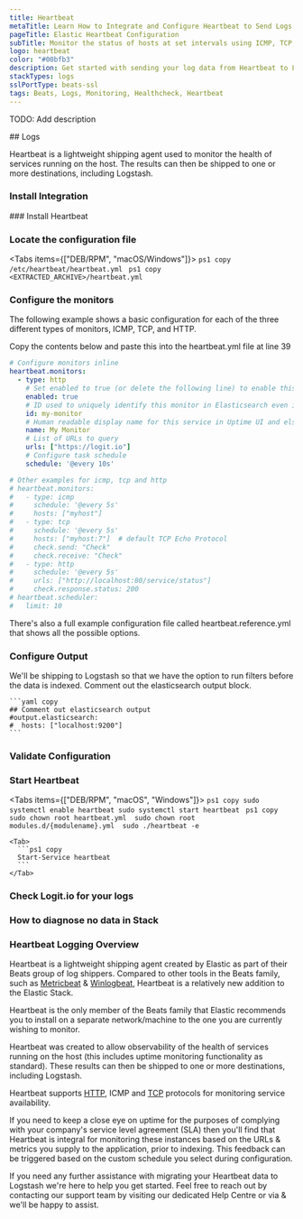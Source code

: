 ```yaml
---
title: Heartbeat
metaTitle: Learn How to Integrate and Configure Heartbeat to Send Logs
pageTitle: Elastic Heartbeat Configuration
subTitle: Monitor the status of hosts at set intervals using ICMP, TCP, and HTTP.
logo: heartbeat
color: "#00bfb3"
description: Get started with sending your log data from Heartbeat to Logstash using our simple integration guide below.
stackTypes: logs
sslPortType: beats-ssl
tags: Beats, Logs, Monitoring, Healthcheck, Heartbeat
---
```


TODO: Add description

<Steps>
  ## Logs

  Heartbeat is a lightweight shipping agent used to monitor the health of services running on the host. 
  The results can then be shipped to one or more destinations, including Logstash.
  
  ### Install Integration
  <InstallIntegration/>
  ### Install Heartbeat

  <InstallBeat beatname="heartbeat" />

  ### Locate the configuration file

  <Tabs items={["DEB/RPM", "macOS/Windows"]}>
    <Tab>
      ```ps1 copy
      /etc/heartbeat/heartbeat.yml
      ```
    </Tab>
    <Tab>
      ```ps1 copy
      <EXTRACTED_ARCHIVE>/heartbeat.yml
      ```
    </Tab>
  </Tabs>
  
  ### Configure the monitors
 
  The following example shows a basic configuration for each of the three different types of monitors, ICMP, TCP, and HTTP.
        
  Copy the contents below and paste this into the heartbeat.yml file at line 39

  ```yaml copy
  # Configure monitors inline
  heartbeat.monitors:
    - type: http
      # Set enabled to true (or delete the following line) to enable this monitor
      enabled: true
      # ID used to uniquely identify this monitor in Elasticsearch even if the config changes
      id: my-monitor
      # Human readable display name for this service in Uptime UI and elsewhere
      name: My Monitor
      # List of URLs to query
      urls: ["https://logit.io"]
      # Configure task schedule
      schedule: '@every 10s'

  # Other examples for icmp, tcp and http
  # heartbeat.monitors:
  #   - type: icmp
  #     schedule: '@every 5s'
  #     hosts: ["myhost"]
  #   - type: tcp
  #     schedule: '@every 5s'
  #     hosts: ["myhost:7"]  # default TCP Echo Protocol
  #     check.send: "Check"
  #     check.receive: "Check"
  #   - type: http
  #     schedule: '@every 5s'
  #     urls: ["http://localhost:80/service/status"]
  #     check.response.status: 200
  # heartbeat.scheduler:
  #   limit: 10
  ```

  <Callout type="info">
      There's also a full example configuration file called heartbeat.reference.yml that shows all the possible options.
  </Callout>

  ### Configure Output
  
  <Output>
    We'll be shipping to Logstash so that we have the option to run filters before the data is indexed.  
    Comment out the elasticsearch output block.

    ```yaml copy
    ## Comment out elasticsearch output
    #output.elasticsearch:
    #  hosts: ["localhost:9200"]
    ```
  </Output>

  ### Validate Configuration

  <ValidateBeat beatname="heartbeat" />

  ### Start Heartbeat

  <Tabs items={["DEB/RPM", "macOS", "Windows"]}>
    <Tab>
       ```ps1 copy
        sudo systemctl enable heartbeat
        sudo systemctl start heartbeat
        ```
    </Tab>
    <Tab>
      ```ps1 copy
      sudo chown root heartbeat.yml 
      sudo chown root modules.d/{modulename}.yml 
      sudo ./heartbeat -e
      ```
    </Tab>

    <Tab>
      ```ps1 copy
      Start-Service heartbeat
      ```
    </Tab>
  </Tabs>

  ### Check Logit.io for your logs
  <LaunchStack utmMedium="logs" utmCampaign="heartbeat" source="heartbeat" />

  ### How to diagnose no data in Stack

  <DiagnoseNoData />

</Steps>

### Heartbeat Logging Overview

Heartbeat is a lightweight shipping agent created by Elastic as part of their Beats group of log shippers. Compared to other tools in 
the Beats family, such as [Metricbeat](/integrations/log-management/shippers/metricbeat) & [Winlogbeat](/integrations/log-management/shippers/winlogbeat), 
Heartbeat is a relatively new addition to the Elastic Stack.

Heartbeat is the only member of the Beats family that Elastic recommends you to install on a separate network/machine to the one you are currently 
wishing to monitor.

Heartbeat was created to allow observability of the health of services running on the host (this includes uptime monitoring functionality as standard). 
These results can then be shipped to one or more destinations, including Logstash.

Heartbeat supports [HTTP](/integrations/log-management/protocols/http), ICMP and [TCP](/integrations/log-management/protocols/tcp) protocols for monitoring 
service availability. 

If you need to keep a close eye on uptime for the purposes of complying with your company's service level agreement (SLA) then you'll find that Heartbeat 
is integral for monitoring these instances based on the URLs & metrics you supply to the application, prior to indexing. This feedback can be triggered 
based on the custom schedule you select during configuration.

If you need any further assistance with migrating your Heartbeat data to Logstash we're here to help you get started. Feel free 
to reach out by contacting our support team by visiting our dedicated Help Centre or via <IntercomButton text="live chat" /> 
& we'll be happy to assist.
